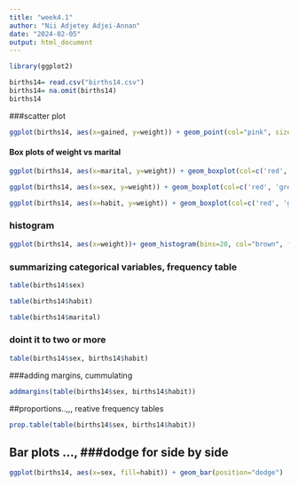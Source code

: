 ---
title: "week4.1"
author: "Nii Adjetey Adjei-Annan"
date: "2024-02-05"
output: html_document
---
```{r}
library(ggplot2)
```
```{r}
births14= read.csv("births14.csv")
births14= na.omit(births14)
births14
```
###scatter plot

```{r}
ggplot(births14, aes(x=gained, y=weight)) + geom_point(col="pink", size=3, shape=23, fill="green")+ labs(x="Weight gained by mothers at pregrancny", y="birth weifgt of babies") + ggtitle("Relationship between birth weight of baby and weight gained by mother")

```


#### Box plots of weight vs marital
```{r}
ggplot(births14, aes(x=marital, y=weight)) + geom_boxplot(col=c('red', 'green'),fill=c('pink','brown'))
```

```{r}
ggplot(births14, aes(x=sex, y=weight)) + geom_boxplot(col=c('red', 'green'),fill=c('pink','brown'))
```


```{r}
ggplot(births14, aes(x=habit, y=weight)) + geom_boxplot(col=c('red', 'green'),fill=c('pink','brown'))
```

### histogram

```{r}
ggplot(births14, aes(x=weight))+ geom_histogram(bins=20, col="brown", fill="yellow")
```

### summarizing categorical variables, frequency table

```{r}
table(births14$sex)
```

```{r}
table(births14$habit)
```
```{r}
table(births14$marital)
```
### doint it to two or more

```{r}
table(births14$sex, births14$habit)
```
###adding margins, cummulating
```{r}
addmargins(table(births14$sex, births14$habit))
```

##proportions..,,, reative frequency tables
```{r}
prop.table(table(births14$sex, births14$habit))
```

## Bar plots ..., ###dodge for side by side

```{r}
ggplot(births14, aes(x=sex, fill=habit)) + geom_bar(position="dodge")
```

